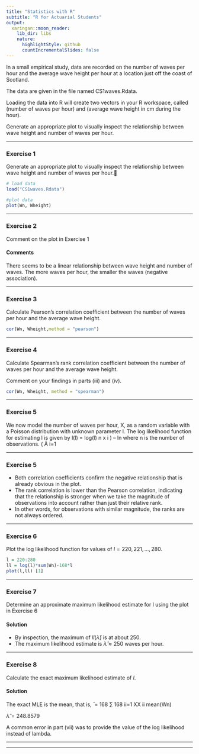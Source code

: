 ```yaml
---
title: "Statistics with R"
subtitle: "R for Actuarial Students"
output:
  xaringan::moon_reader:
    lib_dir: libs
    nature:
      highlightStyle: github
      countIncrementalSlides: false
---
```



In a small empirical study, data are recorded on the number of waves per hour and the
average wave height per hour at a location just off the coast of Scotland. 

The data are
given in the file named CS1waves.Rdata. 

Loading the data into R will create two
vectors in your R workspace, called \textbf{\textit{Wn}} (number of waves per hour) and \textbf{\textit{Wheight}}
(average wave height in cm during the hour).

Generate an appropriate plot to visually inspect the relationship between wave
height and number of waves per hour.


---

### Exercise  1


Generate an appropriate plot to visually inspect the relationship between wave
height and number of waves per hour.



```r
# load data
load("CS1waves.Rdata")

#plot data
plot(Wn, Wheight)
```


---

### Exercise  2

Comment on the plot in Exercise 1


#### Comments 

There seems to be a linear relationship between wave height and number of waves.
The more waves per hour, the smaller the waves (negative association).

---

### Exercise 3

Calculate Pearson’s correlation coefficient between the number of waves per
hour and the average wave height.


```r
cor(Wn, Wheight,method = "pearson")

```


---

### Exercise 4

Calculate Spearman’s rank correlation coefficient between the number of
waves per hour and the average wave height.

Comment on your findings in parts (iii) and (iv).

```r
cor(Wn, Wheight, method = "spearman")

```

---


### Exercise  5
We now model the number of waves per hour, X, as a random variable with a Poisson
distribution with unknown parameter l. The log likelihood function for estimating l
is given by l(l) = log(l)
n
x i ) – ln where n is the number of observations.
( Â i=1


---

### Exercise 5


* Both correlation coefficients confirm the negative relationship that is
already obvious in the plot.
* The rank correlation is lower than the Pearson correlation, indicating that the relationship is stronger when we take the magnitude of observations into account rather than just their relative rank.
* In other words, for observations with similar magnitude, the ranks are not always ordered.



---

### Exercise  6

Plot the log likelihood function for values of $l = 220, 221, ..., 280$.

```r
l = 220:280
ll = log(l)*sum(Wn)-168*l
plot(l,ll) [1]
```


---

### Exercise  7

Determine an approximate maximum likelihood estimate for l using the plot in Exercise 6

#### Solution


* By inspection, the maximum of $ll(\hat{\lambda})$ is at about 250.
* The maximum likelihood estimate is $\hat{\lambda} \approx 250$ waves per hour.


---

### Exercise  8

Calculate the exact maximum likelihood estimate of $l$.


#### Solution

The exact MLE is the mean, that is, \hat{\lambda}̂ = 168 ∑ 168
ii=1 XX ii
mean(Wn)

$\hat{\lambda}̂ =248.8579$

A common error in part (vii) was to provide the value of the log likelihood
instead of lambda.



---


---